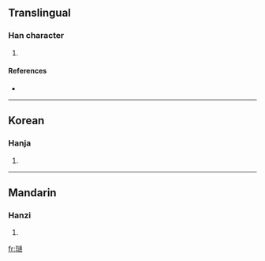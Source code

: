{{also|璡}}
==Translingual==

===Han character===
{{Han char|rn=96|rad=玉|as=07|sn=11|four=|canj=一土卜廿廿 (MGYTT)}}

# {{defn|Han|sort=玉07}}

====References====
* {{Han ref|kx=0736.081|hdz=21114.130|uh=740E|ud=29710}}

----

==Korean==

===Hanja===
{{ko-hanja|hangeul=진|eumhun=|rv=jin|mr=chin|y=cin}}

# {{defn|Korean}}

----

==Mandarin==

===Hanzi===
{{cmn-hanzi|pin=[[jīn]] ([[jin1]]), [[jìn]] ([[jin4]])|wg=chin<sup>1</sup>, chin<sup>4</sup>}}

# {{defn|Mandarin}}

[[fr:琎]]